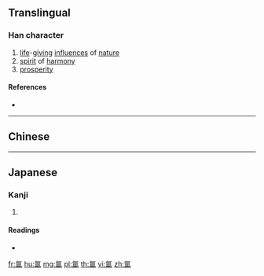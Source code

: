 {{character info/new}}
{{also|氳}}
==Translingual==

===Han character===
{{Han char|rn=84|rad=气|as=10|sn=14|four=|canj=ONABT|ids=⿹气昷}}

# [[life]]-[[giving]] [[influence]]s of [[nature]]
# [[spirit]] of [[harmony]]
# [[prosperity]]

====References====
* {{Han ref|kx=0600.021|hdz=32013.090|uh=6C32|ud=27698}}

----

==Chinese==
{{zh-see|氳}}

----

==Japanese==

===Kanji===
{{ja-kanji|grade=|rs=气10}}

# {{defn|lang=ja|sort=气10}}

====Readings====
* {{ja-readings|on=[[うん]] (un)|kun=[[さかん]] (sakan)}}

[[fr:氲]]
[[hu:氲]]
[[mg:氲]]
[[pl:氲]]
[[th:氲]]
[[vi:氲]]
[[zh:氲]]